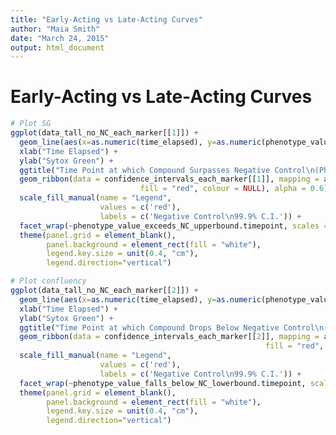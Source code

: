 ```yaml
---
title: "Early-Acting vs Late-Acting Curves"
author: "Maia Smith"
date: "March 24, 2015"
output: html_document
---
```


Early-Acting vs Late-Acting Curves
================

```r
# Plot SG
ggplot(data_tall_no_NC_each_marker[[1]]) +
  geom_line(aes(x=as.numeric(time_elapsed), y=as.numeric(phenotype_value), group = Compound), alpha = 0.6) +
  xlab("Time Elapsed") +
  ylab("Sytox Green") +
  ggtitle("Time Point at which Compound Surpasses Negative Control\n(Phenotypic Marker: Sytox Green)") +
  geom_ribbon(data = confidence_intervals_each_marker[[1]], mapping = aes(x = time_elapsed, ymin = phenotype_value.NC.lower, ymax = phenotype_value.NC.upper,
                             fill = "red", colour = NULL), alpha = 0.6) +
  scale_fill_manual(name = "Legend",
                    values = c('red'),
                    labels = c('Negative Control\n99.9% C.I.')) +
  facet_wrap(~phenotype_value_exceeds_NC_upperbound.timepoint, scales = "fixed") +
  theme(panel.grid = element_blank(),
        panel.background = element_rect(fill = "white"),
        legend.key.size = unit(0.4, "cm"),
        legend.direction="vertical") 

# Plot confluency
ggplot(data_tall_no_NC_each_marker[[2]]) +
  geom_line(aes(x=as.numeric(time_elapsed), y=as.numeric(phenotype_value), group = Compound), alpha = 0.6) +
  xlab("Time Elapsed") +
  ylab("Sytox Green") +
  ggtitle("Time Point at which Compound Drops Below Negative Control\n(Phenotypic Marker: Confluency)") +
  geom_ribbon(data = confidence_intervals_each_marker[[2]], mapping = aes(x = time_elapsed, ymin = phenotype_value.NC.lower, ymax = phenotype_value.NC.upper,
                                                         fill = "red", colour = NULL), alpha = 0.6) +
  scale_fill_manual(name = "Legend",
                    values = c('red'),
                    labels = c('Negative Control\n99.9% C.I.')) +
  facet_wrap(~phenotype_value_falls_below_NC_lowerbound.timepoint, scales = "fixed") +
  theme(panel.grid = element_blank(),
        panel.background = element_rect(fill = "white"),
        legend.key.size = unit(0.4, "cm"),
        legend.direction="vertical")
```